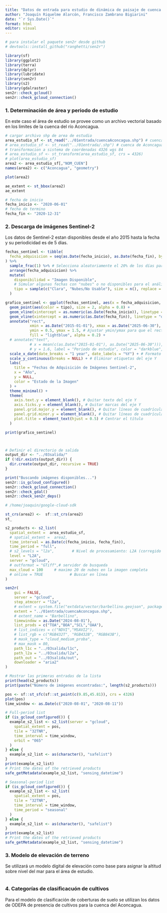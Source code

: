 ```yaml
---
title: "Datos de entrada para estudio de dinámica de paisaje de cuenca del río Aconcagua"
author: "Joaquín Riquelme Alarcón, Francisco Zambrano Bigiarini"
date: "`r Sys.Date()`"
format: html
editor: visual
---
```


```r

# para instalar el paquete sen2r desde github
# devtools::install_github("ranghetti/sen2r")

library(sf)
library(ggplot2)
library(terra) 
library(dplyr)
library(lubridate)
library(sen2r)
library(s2)
library(gdalraster)
sen2r::check_gcloud()
sen2r::check_gcloud_connection()

```

### 1. Determinación de área y periodo de estudio

En este caso el área de estudio se provee como un archivo vectorial basado en los limites de la cuenca del río Aconcagua.

```r

# cargar archivo shp de area de estudio
area_estudio_sf <- st_read("../01entrada/cuencaAconcagua.shp") # cuenca de Aconcagua
# area_estudio_sf <- st_read("../01entrada/.shp") # cuenca de Aconcagua
# transformacion a sistema de coordenadas 4326 wgs 84
# area_estudio_sf <- st_transform(area_estudio_sf, crs = 4326)
# plot(area_estudio_sf)
area2 <- area_estudio_sf[,"NOM_CUEN"]
names(area2) <- c("Aconcagua", "geometry")

plot(area2)

ae_extent <- st_bbox(area2)
ae_extent

# fecha de inicio
fecha_inicio <- "2020-06-01"
# fecha de termino 
fecha_fin <- "2020-12-31"


```

### 2. Descarga de imágenes Sentinel-2

Los datos de Sentinel-2 estan disponibles desde el año 2015 hasta la fecha y su periodicidad es de 5 dias.

```r



fechas_sentinel <- tibble(
  fecha_adquisicion = seq(as.Date(fecha_inicio), as.Date(fecha_fin), by = "week")
) %>%
  sample_frac(1) %>% # Selecciona aleatoriamente el 20% de los días para simular adquisiciones
  arrange(fecha_adquisicion) %>%
  mutate(
    disponibilidad = "Imagen Disponible",
    # Simular algunas fechas con "nubes" o no disponibles para el análisis
    tipo = sample(c("Clara", "Nubes/No Usable"), size = n(), replace = TRUE, prob = c(0.8, 0.2))
  )

grafico_sentinel <- ggplot(fechas_sentinel, aes(x = fecha_adquisicion, y = 1)) +
  geom_point(aes(color = tipo), size = 2, alpha = 0.8) + 
  geom_vline(xintercept = as.numeric(as.Date(fecha_inicio)), linetype = "dashed", color = "grey50") +
  geom_vline(xintercept = as.numeric(as.Date(fecha_fin)), linetype = "dashed", color = "grey50") +
  annotate("rect",
           xmin = as.Date("2015-01-01"), xmax = as.Date("2025-06-30"),
           ymin = 0.5, ymax = 1.5, # Ajustar ymin/ymax para que el rectángulo abarque los puntos
           fill = "lightblue", alpha = 0.2) +
  # annotate("text",
           # x = mean(c(as.Date("2015-01-01"), as.Date("2025-06-30"))),
           # y = 1.6, label = "Periodo de estudio", color = "darkblue", size = 4, fontface = "bold") +
  scale_x_date(date_breaks = "1 year", date_labels = "%Y") + # Formato del eje X
  scale_y_continuous(breaks = NULL) + # Eliminar etiquetas del eje Y
  labs(
    title = "Fechas de Adquisición de Imágenes Sentinel-2",
    x = "Año",
    y = NULL,
    color = "Estado de la Imagen"
  ) +
  theme_minimal() +
  theme(
    axis.text.y = element_blank(), # Quitar texto del eje Y
    axis.ticks.y = element_blank(), # Quitar marcas del eje Y
    panel.grid.major.y = element_blank(), # Quitar líneas de cuadrícula mayores del eje Y
    panel.grid.minor.y = element_blank(), # Quitar líneas de cuadrícula menores del eje Y
    plot.title = element_text(hjust = 0.5) # Centrar el título
  )

print(grafico_sentinel)



# Definir el directorio de salida
output_dir <- "../03salida/" 
if (!dir.exists(output_dir)) {
  dir.create(output_dir, recursive = TRUE)
}

print("Buscando imágenes disponibles...")
sen2r::is_gcloud_configured()
sen2r::check_gcloud_connection()
sen2r::check_gdal()
sen2r::check_sen2r_deps()

# /home/joaquin/google-cloud-sdk

st_crs(area2) <-  sf::st_crs(area2)
st_

s2_products <- s2_list(
  spatial_extent =  area_estudio_sf,
  # spatial_extent =  area2,
  time_interval = as.Date(c(fecha_inicio, fecha_fin)),
  time_period = "full",
  # s2_levels = "l2a",        # Nivel de procesamiento: L2A (corregido atmosféricamente)
  level = "L2A",        
  server = "gcloud", 
  # outformat = "GTiff",# servidor de busqueda
  max_cloud = 100     # maximo 20 de nubes en la imagen completa
  # online = TRUE            # Buscar en línea
)

sen2r(
    gui = FALSE,
    server = "gcloud",
    step_atmcorr = "l2a",
    # extent = system.file("extdata/vector/barbellino.geojson", package = "sen2r"),
    extent = "../01entrada/cuencaAconcagua.shp",
    # extent_name = "Barbellino",
    timewindow = as.Date("2024-08-01"),
    list_prods = c("TOA","BOA","SCL","OAA"),
    # list_indices = c("NDVI","MSAVI2"),
    # list_rgb = c("RGB432T", "RGB432B", "RGB843B"),
    # mask_type = "cloud_medium_proba",
    # max_mask = 80,
    path_l1c = "../03salida/l1c",
    path_l2a = "../03salida/l2a",
    path_out = "../03salida/out",
    downloader = "aria2"
)

# Mostrar las primeras entradas de la lista
print(head(s2_products))
print(paste("Número de imágenes encontradas:", length(s2_products)))

pos <- sf::st_sfc(sf::st_point(c(9.85,45.81)), crs = 4326)
plot(pos)
time_window <- as.Date(c("2020-08-01", "2020-08-11"))

# Full-period list
if (is_gcloud_configured()) {
  example_s2_list <- s2_list(server = "gcloud",
    spatial_extent = pos,
    tile = "32TNR",
    time_interval = time_window,
    orbit = "065"
  )
} else {
  example_s2_list <- as(character(), "safelist")
}
print(example_s2_list)
# Print the dates of the retrieved products
safe_getMetadata(example_s2_list, "sensing_datetime")

# Seasonal-period list
if (is_gcloud_configured()) {
  example_s2_list <- s2_list(
    spatial_extent = pos,
    tile = "32TNR",
    time_interval = time_window,
    time_period = "seasonal"
  )
} else {
  example_s2_list <- as(character(), "safelist")
}
print(example_s2_list)
# Print the dates of the retrieved products
safe_getMetadata(example_s2_list, "sensing_datetime")


```

### 3. Modelo de elevación de terreno

Se utilizará un modelo digital de elevación como base para asignar la altitud sobre nivel del mar para el área de estudio.
```r

```


### 4. Categorías de clasificacuón de cultivos

Para el modelo de clasificación de coberturas de suelo se utilizan los datos de ODEPA de presencia de cultivos para la cuenca del Aconcagua.

```r


```

